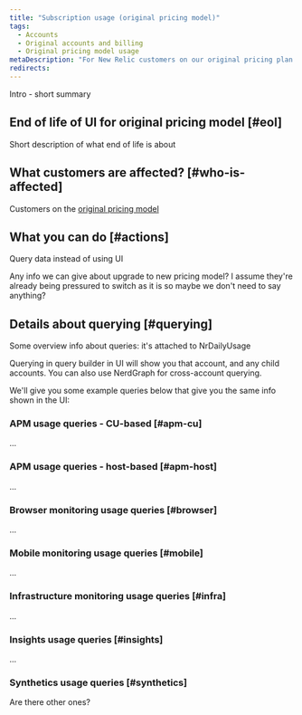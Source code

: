 ```yaml
---
title: "Subscription usage (original pricing model)"
tags:
  - Accounts
  - Original accounts and billing
  - Original pricing model usage
metaDescription: "For New Relic customers on our original pricing plan: how to query your product usage now that the usage UI has reached end-of-life."  
redirects:
---
```


Intro - short summary

## End of life of UI for original pricing model [#eol]

Short description of what end of life is about

## What customers are affected? [#who-is-affected]

Customers on the [original pricing model](/docs/accounts/original-accounts-billing/product-pricing/product-based-pricing)

## What you can do [#actions]

Query data instead of using UI

Any info we can give about upgrade to new pricing model? I assume they're already being pressured to switch as it is so maybe we don't need to say anything?  

## Details about querying [#querying]

Some overview info about queries: it's attached to NrDailyUsage

Querying in query builder in UI will show you that account, and any child accounts. You can also use NerdGraph for cross-account querying. 

We'll give you some example queries below that give you the same info shown in the UI: 


### APM usage queries - CU-based [#apm-cu]

...

### APM usage queries - host-based [#apm-host]

...

### Browser monitoring usage queries [#browser]

...

### Mobile monitoring usage queries [#mobile]

...

### Infrastructure monitoring usage queries [#infra]

...

### Insights usage queries [#insights]

...

### Synthetics usage queries [#synthetics]

Are there other ones?
